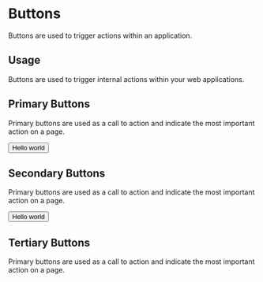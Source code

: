 
<Meta title="Design System|Buttons" component={Button} />

# Buttons

Buttons are used to trigger actions within an application.

## Usage

Buttons are used to trigger internal actions within your web applications.

## Primary Buttons

Primary buttons are used as a call to action and indicate the most important action on a page.

<Preview withToolbar>
  <Story name="primary">
    <Button isPrimary>Hello world</Button>
  </Story>
</Preview>

## Secondary Buttons

Primary buttons are used as a call to action and indicate the most important action on a page.

<Story name="secondary">
  <Button isSecondary>Hello world</Button>
</Story>

## Tertiary Buttons

Primary buttons are used as a call to action and indicate the most important action on a page.
<Story name="Sidemenu">
  <Sidemenu />
</Story>
